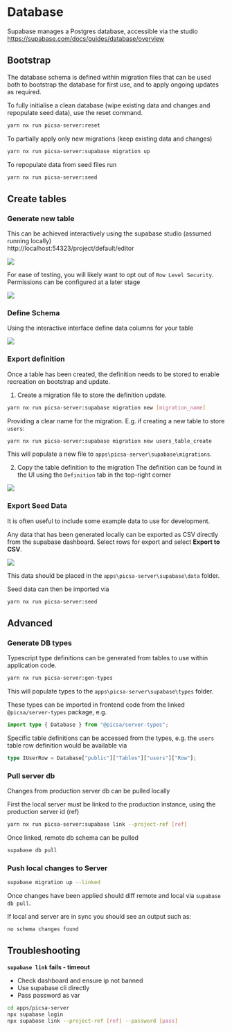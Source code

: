 # Database

Supabase manages a Postgres database, accessible via the studio
https://supabase.com/docs/guides/database/overview

## Bootstrap

The database schema is defined within migration files that can be used both to bootstrap the database for first use, and to apply ongoing updates as required.

To fully initialise a clean database (wipe existing data and changes and repopulate seed data), use the reset command.

```sh
yarn nx run picsa-server:reset
```

To partially apply only new migrations (keep existing data and changes)

```sh
yarn nx run picsa-server:supabase migration up
```

To repopulate data from seed files run

```sh
yarn nx run picsa-server:seed
```

## Create tables

### Generate new table

This can be achieved interactively using the supabase studio (assumed running locally)  
http://localhost:54323/project/default/editor

![](./images/db-table-create.png)

For ease of testing, you will likely want to opt out of `Row Level Security`. Permissions can be configured at a later stage

![](./images/db-table-rls.png)

### Define Schema

Using the interactive interface define data columns for your table

![](./images/db-table-columns.png)

### Export definition

Once a table has been created, the definition needs to be stored to enable recreation on bootstrap and update.

1. Create a migration file to store the definition update.

```sh
yarn nx run picsa-server:supabase migration new [migration_name]
```

Providing a clear name for the migration. E.g. if creating a new table to store `users`:

```sh
yarn nx run picsa-server:supabase migration new users_table_create
```

This will populate a new file to `apps\picsa-server\supabase\migrations`.

2. Copy the table definition to the migration
   The definition can be found in the UI using the `Definition` tab in the top-right corner

![](./images/db-definition.png)

### Export Seed Data

It is often useful to include some example data to use for development.

Any data that has been generated locally can be exported as CSV directly from the supabase dashboard.
Select rows for export and select **Export to CSV**.

![](./images/db-seed-export.png)

This data should be placed in the `apps\picsa-server\supabase\data` folder.

Seed data can then be imported via

```sh
yarn nx run picsa-server:seed
```

## Advanced

### Generate DB types

Typescript type definitions can be generated from tables to use within application code.

```sh
yarn nx run picsa-server:gen-types
```

This will populate types to the `apps\picsa-server\supabase\types` folder.

These types can be imported in frontend code from the linked `@picsa/server-types` package, e.g.

```ts
import type { Database } from "@picsa/server-types";
```

Specific table definitions can be accessed from the types, e.g. the `users` table row definition would be available via

```ts
type IUserRow = Database["public"]["Tables"]["users"]["Row"];
```

### Pull server db

Changes from production server db can be pulled locally

First the local server must be linked to the production instance, using the production server id (ref)

```sh
yarn nx run picsa-server:supabase link --project-ref [ref]
```

Once linked, remote db schema can be pulled

```sh
supabase db pull
```

### Push local changes to Server
```sh
supabase migration up --linked
```
Once changes have been applied should diff remote and local via `supabase db pull`.

If local and server are in sync you should see an output such as: 
```
no schema changes found
```

## Troubleshooting

**`supabase link` fails - timeout**

- Check dashboard and ensure ip not banned
- Use supabase cli directly
- Pass password as var

```sh
cd apps/picsa-server
npx supabase login
npx supabase link --project-ref [ref] --password [pass]
```
